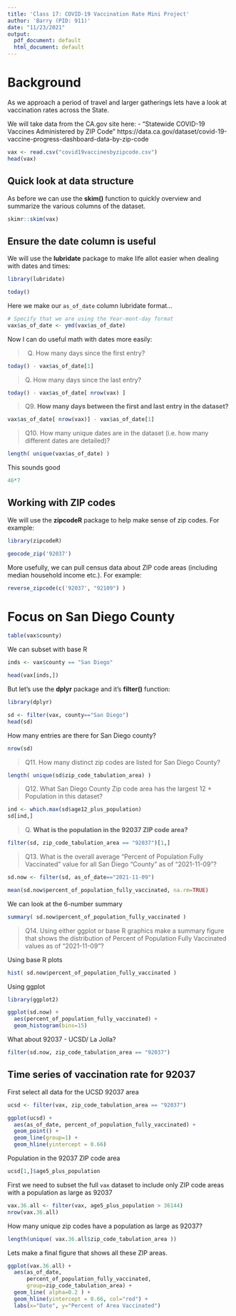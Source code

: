 ```yaml
---
title: 'Class 17: COVID-19 Vaccination Rate Mini Project'
author: 'Barry (PID: 911)'
date: "11/23/2021"
output:
  pdf_document: default
  html_document: default
---
```


# Background

As we approach a period of travel and larger gatherings lets have a look at vaccination rates across the State.

We will take data from the CA.gov site here:
- "Statewide COVID-19 Vaccines Administered by ZIP Code"  https://data.ca.gov/dataset/covid-19-vaccine-progress-dashboard-data-by-zip-code

```r
vax <- read.csv("covid19vaccinesbyzipcode.csv")
head(vax)
```

## Quick look at data structure

As before we can use the **skim()** function to quickly overview and summarize the various columns of the dataset.

```r
skimr::skim(vax)

```




## Ensure the date column is useful

We will use the **lubridate** package to make life allot easier when dealing with dates and times:

```r
library(lubridate)
```

```r
today()
```

Here we make our `as_of_date` column lubridate format...
```r
# Specify that we are using the Year-mont-day format
vax$as_of_date <- ymd(vax$as_of_date)
```

Now I can do useful math with dates more easily:

> Q.  How many days since the first entry?

```r
today() - vax$as_of_date[1]
```


> Q. How many days since the last entry?

```r
today() - vax$as_of_date[ nrow(vax) ]
```

> Q9. **How many days between the first and last entry in the dataset?**

```r
vax$as_of_date[ nrow(vax)] - vax$as_of_date[1]
```

> Q10. How many unique dates are in the dataset (i.e. how many different dates are detailed)?

```r
length( unique(vax$as_of_date) )
```
This sounds good 
```r
46*7
```

## Working with ZIP codes

We will use the **zipcodeR** package to help make sense of zip codes. For example:

```r
library(zipcodeR)

geocode_zip('92037')
```

More usefully, we can pull census data about ZIP code areas (including median household income etc.). For example:

```r
reverse_zipcode(c('92037', "92109") )
```

# Focus on San Diego County

```r
table(vax$county)
```

We can subset with base R
```r
inds <- vax$county == "San Diego"

head(vax[inds,])
```

But let's use the **dplyr** package and it's **filter()** function:

```r
library(dplyr)

sd <- filter(vax, county=="San Diego")
head(sd)
```

How many entries are there for San Diego county?
```r
nrow(sd)
```
> Q11. How many distinct zip codes are listed for San Diego County? 

```r
length( unique(sd$zip_code_tabulation_area) )
```
> Q12. What San Diego County Zip code area has the largest 12 + Population in this dataset?

```r
ind <- which.max(sd$age12_plus_population)
sd[ind,]
```
> Q. **What is the population in the 92037 ZIP code area?**

```r
filter(sd, zip_code_tabulation_area == "92037")[1,]
```

> Q13. What is the overall average “Percent of Population Fully Vaccinated” value for all San Diego “County” as of “2021-11-09”?


```r
sd.now <- filter(sd, as_of_date=="2021-11-09")

mean(sd.now$percent_of_population_fully_vaccinated, na.rm=TRUE)
```
We can look at the 6-number summary

```r
summary( sd.now$percent_of_population_fully_vaccinated )
```

> Q14. Using either ggplot or base R graphics make a summary figure that shows the distribution of Percent of Population Fully Vaccinated values as of “2021-11-09”?

Using base R plots
```r
hist( sd.now$percent_of_population_fully_vaccinated )
```

Using ggplot
```r
library(ggplot2)

ggplot(sd.now) +
  aes(percent_of_population_fully_vaccinated) +
  geom_histogram(bins=15)
```

What about 92037 - UCSD/ La Jolla?

```r
filter(sd.now, zip_code_tabulation_area == "92037")
```

## Time series of vaccination rate for 92037

First select all data for the UCSD 92037 area
```r
ucsd <- filter(vax, zip_code_tabulation_area == "92037")
```

```r
ggplot(ucsd) +
  aes(as_of_date, percent_of_population_fully_vaccinated) +
  geom_point() +
  geom_line(group=1) +
  geom_hline(yintercept = 0.66)


```


Population in the 92037 ZIP code area
```r
ucsd[1,]$age5_plus_population
```
First we need to subset the full `vax` dataset to include only ZIP code areas with a population as large as 92037 

```r
vax.36.all <- filter(vax, age5_plus_population > 36144)
nrow(vax.36.all)
```
How many unique zip codes have a population as large as 92037?
```r
length(unique( vax.36.all$zip_code_tabulation_area ))
```
Lets make a final figure that shows all these ZIP areas.


```r
ggplot(vax.36.all) +
  aes(as_of_date, 
      percent_of_population_fully_vaccinated,
      group=zip_code_tabulation_area) +
  geom_line( alpha=0.2 ) +
  geom_hline(yintercept = 0.66, col="red") +
  labs(x="Date", y="Percent of Area Vaccinated")
```





